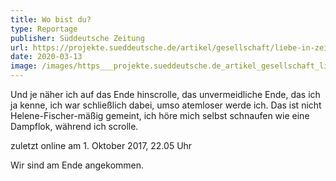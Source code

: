 ```yaml
---
title: Wo bist du?
type: Reportage
publisher: Süddeutsche Zeitung
url: https://projekte.sueddeutsche.de/artikel/gesellschaft/liebe-in-zeiten-von-whatsapp-e391309/?reduced=true
date: 2020-03-13
image: /images/https___projekte.sueddeutsche.de_artikel_gesellschaft_liebe-in-zeiten-von-whatsapp-e391309__socialmedia_facebook_imagew1200h1200q70-ca342318cc229246.jpg
---
```

Und je näher ich auf das Ende hinscrolle, das unvermeidliche Ende, das ich ja kenne, ich war schließlich dabei, umso atemloser werde ich. Das ist nicht Helene-Fischer-mäßig gemeint, ich höre mich selbst schnaufen wie eine Dampflok, während ich scrolle.

zuletzt online am 1. Oktober 2017, 22.05 Uhr

Wir sind am Ende angekommen.